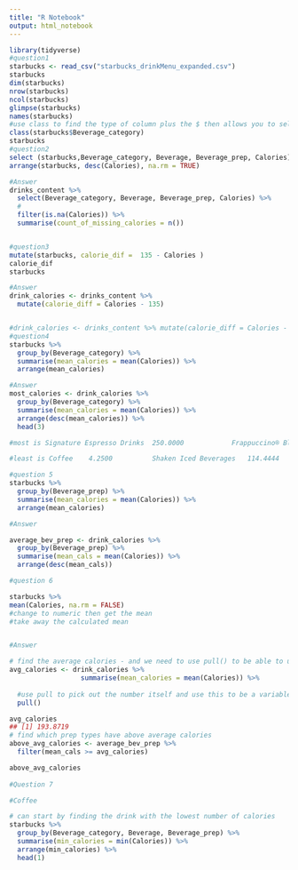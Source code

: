 ```yaml
---
title: "R Notebook"
output: html_notebook
---
```


```r
library(tidyverse)
#question1
starbucks <- read_csv("starbucks_drinkMenu_expanded.csv")
starbucks
dim(starbucks)
nrow(starbucks)
ncol(starbucks)
glimpse(starbucks)
names(starbucks)
#use class to find the type of column plus the $ then allows you to select the main dataset and then the appropriate column
class(starbucks$Beverage_category)
starbucks
#question2 
select (starbucks,Beverage_category, Beverage, Beverage_prep, Calories)
arrange(starbucks, desc(Calories), na.rm = TRUE)

#Answer
drinks_content %>%
  select(Beverage_category, Beverage, Beverage_prep, Calories) %>%
  #
  filter(is.na(Calories)) %>%
  summarise(count_of_missing_calories = n())


#question3
mutate(starbucks, calorie_dif =  135 - Calories )
calorie_dif
starbucks

#Answer
drink_calories <- drinks_content %>%
  mutate(calorie_diff = Calories - 135)


#drink_calories <- drinks_content %>% mutate(calorie_diff = Calories - 135)
#question4
starbucks %>% 
  group_by(Beverage_category) %>% 
  summarise(mean_calories = mean(Calories)) %>% 
  arrange(mean_calories)

#Answer
most_calories <- drink_calories %>%
  group_by(Beverage_category) %>%
  summarise(mean_calories = mean(Calories)) %>%
  arrange(desc(mean_calories)) %>%
  head(3)

#most is Signature Espresso Drinks	250.0000			Frappuccino® Blended Coffee	276.9444		Smoothies	282.2222

#least is Coffee	4.2500			Shaken Iced Beverages	114.4444			Classic Espresso Drinks	140.1724	

#question 5
starbucks %>% 
  group_by(Beverage_prep) %>% 
  summarise(mean_calories = mean(Calories)) %>% 
  arrange(mean_calories)

#Answer

average_bev_prep <- drink_calories %>%
  group_by(Beverage_prep) %>%
  summarise(mean_cals = mean(Calories)) %>%
  arrange(desc(mean_cals))

#question 6

starbucks %>% 
mean(Calories, na.rm = FALSE)
#change to numeric then get the mean 
#take away the calculated mean 


#Answer

# find the average calories - and we need to use pull() to be able to use the number in calculations
avg_calories <- drink_calories %>%
                  summarise(mean_calories = mean(Calories)) %>%
                  
  #use pull to pick out the number itself and use this to be a variable
  pull()

avg_calories 
## [1] 193.8719
# find which prep types have above average calories
above_avg_calories <- average_bev_prep %>%
  filter(mean_cals >= avg_calories)

above_avg_calories
  
#Question 7

#Coffee

# can start by finding the drink with the lowest number of calories 
starbucks %>%
  group_by(Beverage_category, Beverage, Beverage_prep) %>%
  summarise(min_calories = min(Calories)) %>%
  arrange(min_calories) %>%
  head(1)

```

